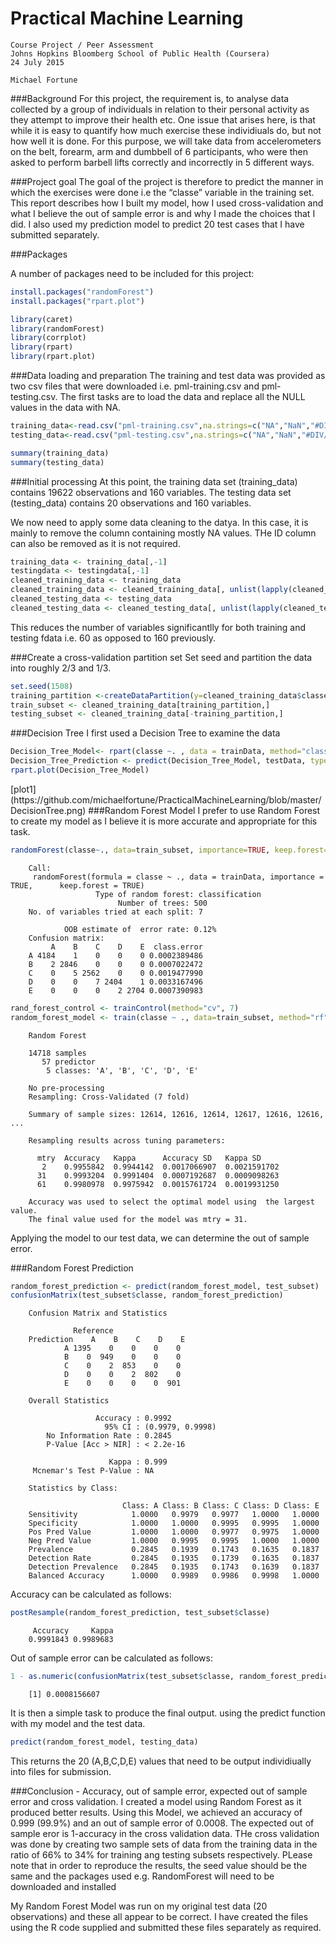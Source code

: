 Practical Machine Learning 
==========================

    Course Project / Peer Assessment
    Johns Hopkins Bloomberg School of Public Health (Coursera)
    24 July 2015
    
    Michael Fortune

###Background
For this project, the requirement is, to analyse data collected by a group of individuals in 
relation to their personal activity as they attempt to improve their health etc. One issue that
arises here, is that while it is easy to quantify how much exercise these individiuals do, but 
not how well it is done. For this purpose, we will take data from accelerometers on the belt, 
forearm, arm and dumbbell of 6 participants, who were then asked to perform barbell lifts correctly
and incorrectly in 5 different ways.  


###Project goal
The goal of the project is therefore to predict the manner in which the exercises were done 
i.e the "classe" variable in the training set. This report describes how I built my model, 
how I used cross-validation and what I believe the out of sample error is and why I made the choices
that I did. I also used my prediction model to predict 20 test cases that I have submitted separately.    

###Packages

A number of packages need to be included for this project:

```r
install.packages("randomForest")
install.packages("rpart.plot")

library(caret)
library(randomForest)
library(corrplot)
library(rpart)
library(rpart.plot)
```

###Data loading and preparation
The training and test data was provided as two csv files that were downloaded i.e. pml-training.csv 
and pml-testing.csv. The first tasks are to load the data and replace all the NULL values in the data with NA.

```r
training_data<-read.csv("pml-training.csv",na.strings=c("NA","NaN","#DIV/0!", "")) 
testing_data<-read.csv("pml-testing.csv",na.strings=c("NA","NaN","#DIV/0!", "")) 

summary(training_data)
summary(testing_data)
```

###Initial processing
At this point, the training data set (training_data) contains 19622 observations and 160 variables. 
The testing data set (testing_data) contains 20 observations and 160 variables.

We now need to apply some data cleaning to the datya. In this case, it is mainly to remove the column 
containing mostly NA values. THe ID column can also be removed as it is not required.

```r
training_data <- training_data[,-1] 
testingdata <- testingdata[,-1]
cleaned_training_data <- training_data
cleaned_training_data <- cleaned_training_data[, unlist(lapply(cleaned_training_data, function(x) !any(is.na(x))))]
cleaned_testing_data <- testing_data
cleaned_testing_data <- cleaned_testing_data[, unlist(lapply(cleaned_testing_data, function(x) !any(is.na(x))))]
```

This reduces the number of variables significantlly for both training and testing fdata i.e. 60 as opposed to 160 previously.

###Create a cross-validation partition set
Set seed and partition the data into roughly 2/3 and 1/3.

```r
set.seed(1508)
training_partition <-createDataPartition(y=cleaned_training_data$classe,p=0.66,list=FALSE)
train_subset <- cleaned_training_data[training_partition,]
testing_subset <- cleaned_training_data[-training_partition,] 
```
###Decision Tree
I first used a Decision Tree to examine the data
```r
Decision_Tree_Model<- rpart(classe ~. , data = trainData, method="class")
Decision_Tree_Prediction <- predict(Decision_Tree_Model, testData, type = "class")
rpart.plot(Decision_Tree_Model)
```
[plot1] (https://github.com/michaelfortune/PracticalMachineLearning/blob/master/DecisionTree.png)
###Random Forest Model
I prefer to use Random Forest to create my model as I believe it is more accurate and appropriate for this task.
```r
randomForest(classe~., data=train_subset, importance=TRUE, keep.forest=TRUE)
```
		Call:
		 randomForest(formula = classe ~ ., data = trainData, importance = TRUE,      keep.forest = TRUE) 
		               Type of random forest: classification
 		                    Number of trees: 500
		No. of variables tried at each split: 7

		        OOB estimate of  error rate: 0.12%
		Confusion matrix:
		     A    B    C    D    E  class.error
		A 4184    1    0    0    0 0.0002389486
		B    2 2846    0    0    0 0.0007022472
		C    0    5 2562    0    0 0.0019477990
		D    0    0    7 2404    1 0.0033167496
		E    0    0    0    2 2704 0.0007390983

```r
rand_forest_control <- trainControl(method="cv", 7)
random_forest_model <- train(classe ~ ., data=train_subset, method="rf", trControl=rand_forest_control, ntree=250)
```
		Random Forest 

		14718 samples
		   57 predictor
		    5 classes: 'A', 'B', 'C', 'D', 'E' 

		No pre-processing
		Resampling: Cross-Validated (7 fold) 

		Summary of sample sizes: 12614, 12616, 12614, 12617, 12616, 12616, ... 

		Resampling results across tuning parameters:

		  mtry  Accuracy   Kappa      Accuracy SD   Kappa SD    
		   2    0.9955842  0.9944142  0.0017066907  0.0021591702
		  31    0.9993204  0.9991404  0.0007192687  0.0009098263
		  61    0.9980978  0.9975942  0.0015761724  0.0019931250

		Accuracy was used to select the optimal model using  the largest value.
		The final value used for the model was mtry = 31. 

Applying the model to our test data, we can determine the out of sample error. 

###Random Forest Prediction
```r
random_forest_prediction <- predict(random_forest_model, test_subset)
confusionMatrix(test_subset$classe, random_forest_prediction)
```
		Confusion Matrix and Statistics

		          Reference
		Prediction    A    B    C    D    E
         		A 1395    0    0    0    0
         		B    0  949    0    0    0
         		C    0    2  853    0    0
        		D    0    0    2  802    0
         		E    0    0    0    0  901

		Overall Statistics
                                          
		               Accuracy : 0.9992          
		                 95% CI : (0.9979, 0.9998)
		    No Information Rate : 0.2845          
		    P-Value [Acc > NIR] : < 2.2e-16       
                                          
		                  Kappa : 0.999           
		 Mcnemar's Test P-Value : NA              

		Statistics by Class:

	     		             Class: A Class: B Class: C Class: D Class: E
		Sensitivity            1.0000   0.9979   0.9977   1.0000   1.0000
		Specificity            1.0000   1.0000   0.9995   0.9995   1.0000
		Pos Pred Value         1.0000   1.0000   0.9977   0.9975   1.0000
		Neg Pred Value         1.0000   0.9995   0.9995   1.0000   1.0000
		Prevalence             0.2845   0.1939   0.1743   0.1635   0.1837
		Detection Rate         0.2845   0.1935   0.1739   0.1635   0.1837
		Detection Prevalence   0.2845   0.1935   0.1743   0.1639   0.1837
		Balanced Accuracy      1.0000   0.9989   0.9986   0.9998   1.0000

Accuracy can be calculated as follows:
```r
postResample(random_forest_prediction, test_subset$classe)
```
		 Accuracy     Kappa 
		0.9991843 0.9989683
Out of sample error can be calculated as follows:
```r
1 - as.numeric(confusionMatrix(test_subset$classe, random_forest_prediction)$overall[1])
```
		[1] 0.0008156607

It is then a simple task to produce the final output. using the predict function with my model and the test data.
```r
predict(random_forest_model, testing_data)
```
This returns the 20 (A,B,C,D,E) values that need to be output individiually into files for submission. 

###Conclusion - Accuracy, out of sample error, expected out of sample error and cross validation.
I created a model using Random Forest as it produced better results. Using this Model, we achieved an accuracy of 0.999 (99.9%) and an out of sample error of 0.0008. The expected out of sample eror is 1-accuracy in the cross validation data. THe cross validation was done by creating two sample sets of data from the training data in the ratio of 66% to 34% for training ang testing subsets respectively. PLease note that in order to reproduce the results, the seed value should be the same and the packages used e.g. RandomForest will need to be downloaded and installed 

My Random Forest Model was run on my original test data (20 observations) and these all appear to be correct. 
I have created the files using the R code supplied and submitted these files separately as required.  








